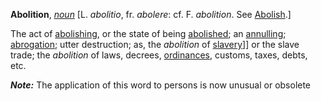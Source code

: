 '''Abolition''', ''[[noun (part of speech)|noun]]'' [L. ''abolitio'', fr. ''abolere'': cf. F. ''abolition''. See [[Abolish]].]

The act of [[abolishing]], or the state of being [[abolished]]; an [[annulling]]; [[abrogation]]; utter destruction; as, the ''abolition'' of [[slave]]ry]] or the slave trade; the ''abolition'' of laws, decrees, [[ordinances]], customs, taxes, debts, etc.

'''''Note:''''' The application of this word to persons is now unusual or obsolete